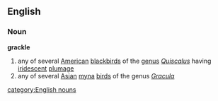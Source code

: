 ==English==
===Noun===
{{wikipedia}}
'''grackle'''
# any of several [[American]] [[blackbird]]s of the [[genus]] ''[[Quiscalus]]'' having [[iridescent]] [[plumage]]
# any of several [[Asian]] [[myna]] [[bird]]s of the genus ''[[Gracula]]''
[[category:English nouns]]